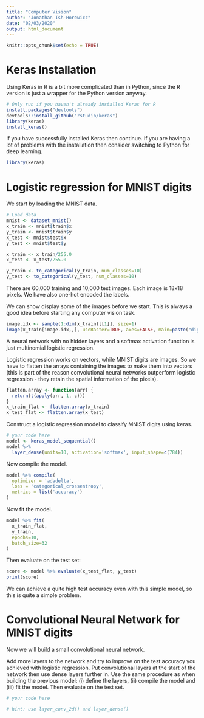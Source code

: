 ```yaml
---
title: "Computer Vision"
author: "Jonathan Ish-Horowicz"
date: "02/03/2020"
output: html_document
---
```


```r
knitr::opts_chunk$set(echo = TRUE)
```

# Keras Installation

Using Keras in R is a bit more complicated than in Python, since the R version is just a wrapper for the Python version anyway.

```r
# Only run if you haven't already installed Keras for R
install.packages("devtools")
devtools::install_github("rstudio/keras")
library(keras)
install_keras()
```

If you have successfully installed Keras then continue. If you are having a lot of problems with the installation then consider switching to Python for deep learning.

```r
library(keras)
```

# Logistic regression for MNIST digits

We start by loading the MNIST data.

```r
# Load data
mnist <- dataset_mnist()
x_train <- mnist$train$x
y_train <- mnist$train$y
x_test <- mnist$test$x
y_test <- mnist$test$y

x_train <- x_train/255.0
x_test <- x_test/255.0

y_train <- to_categorical(y_train, num_classes=10)
y_test <- to_categorical(y_test, num_classes=10)
```

There are 60,000 training and 10,000 test images. Each image is 18x18 pixels. We have also one-hot encoded the labels.

We can show display some of the images before we start. This is always a good idea before starting any computer vision task.

```r
image.idx <- sample(1:dim(x_train)[[1]], size=1)
image(x_train[image.idx,,], useRaster=TRUE, axes=FALSE, main=paste("digit:", y_train[image.idx]))
```

A neural network with no hidden layers and a softmax activation function is just multinomial logistic regression. 

Logistic regression works on vectors, while MNIST digits are images. So we have to flatten the arrays containing the images to make them into vectors (this is part of the reason convolutional neural networks outperform logistic regression - they retain the spatial information of the pixels).

```r
flatten.array <- function(arr) {
  return(t(apply(arr, 1, c)))
}
x_train_flat <- flatten.array(x_train)
x_test_flat <- flatten.array(x_test)
```

Construct a logistic regression model to classify MNIST digits using keras.

```r
# your code here
model <- keras_model_sequential()
model %>%
  layer_dense(units=10, activation='softmax', input_shape=c(784))
```

Now compile the model.

```r
model %>% compile(
  optimizer = 'adadelta',
  loss = 'categorical_crossentropy',
  metrics = list('accuracy')
)
```

Now fit the model.

```r
model %>% fit(
  x_train_flat,
  y_train,
  epochs=10,
  batch_size=32
)
```

Then evaluate on the test set:

```r
score <- model %>% evaluate(x_test_flat, y_test)
print(score)
```

We can achieve a quite high test accuracy even with this simple model, so this is quite a simple problem.

# Convolutional Neural Network for MNIST digits

Now we will build a small convolutional neural network.

Add more layers to the network and try to improve on the test accuracy you achieved with logistic regression. Put convolutional layers at the start of the network then use dense layers further in. Use the same procedure as when building the previous model: (i) define the layers, (ii) compile the model and (iii) fit the model. Then evaluate on the test set.

```r
# your code here

# hint: use layer_conv_2d() and layer_dense()
```